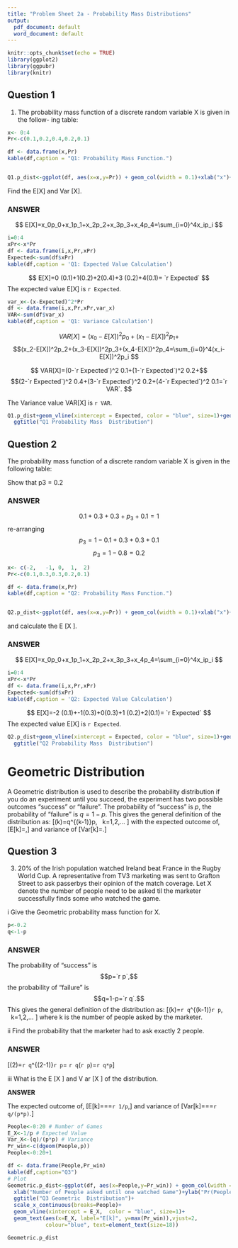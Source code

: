 ```yaml
---
title: "Problem Sheet 2a - Probability Mass Distributions"
output:
  pdf_document: default
  word_document: default
---
```


```r
knitr::opts_chunk$set(echo = TRUE)
library(ggplot2)
library(ggpubr)
library(knitr)
```

## Question 1
1.	The probability mass function of a discrete random variable X is given in the follow- ing table:



```r
x<- 0:4
Pr<-c(0.1,0.2,0.4,0.2,0.1)

df <- data.frame(x,Pr)
kable(df,caption = "Q1: Probability Mass Function.")


Q1.p_dist<-ggplot(df, aes(x=x,y=Pr)) + geom_col(width = 0.1)+xlab("x")+ylab("Pr(x)")+ylim(0,1)

```

Find the E[X] and Var [X].

### __ANSWER__

$$ E[X]=x_0p_0+x_1p_1+x_2p_2+x_3p_3+x_4p_4=\sum_{i=0}^4x_ip_i $$


```r
i=0:4
xPr<-x*Pr
df <- data.frame(i,x,Pr,xPr)
Expected<-sum(df$xPr)
kable(df,caption = 'Q1: Expected Value Calculation')
```

$$ E[X]=0 (0.1)+1(0.2)+2(0.4)+3 (0.2)+4(0.1)= `r  Expected` $$
The expected value E[X] is `r Expected`.
```r
var_x<-(x-Expected)^2*Pr
df <- data.frame(i,x,Pr,xPr,var_x)
VAR<-sum(df$var_x)
kable(df,caption = 'Q1: Variance Calculation')
```

$$ VAR[X]=(x_0-E[X])^2p_0+(x_1-E[X])^2p_1+$$
$$(x_2-E[X])^2p_2+(x_3-E[X])^2p_3+(x_4-E[X])^2p_4=\sum_{i=0}^4(x_i-E[X])^2p_i $$


$$ VAR[X]=(0-`r Expected`)^2 0.1+(1-`r Expected`)^2 0.2+$$
$$(2-`r Expected`)^2 0.4+(3-`r Expected`)^2 0.2+(4-`r Expected`)^2 0.1=`r VAR`. $$

The Variance value VAR[X] is `r VAR`.




```r

Q1.p_dist+geom_vline(xintercept = Expected, color = "blue", size=1)+geom_text(aes(x=Expected, label="E[k]", y=max(1)),vjust=2,     colour="blue",  text=element_text(size=18))+geom_vline(xintercept = Expected-VAR, color = "red", size=1)+geom_vline(xintercept = Expected+VAR, color = "red", size=1)+
  ggtitle("Q1 Probability Mass  Distribution")

```
\newpage 

## Question 2
The probability mass function of a discrete random variable X is given in the following table:


Show that p3 = 0.2 


### __ANSWER__


$$ 0.1+0.3+0.3+p_3+0.1=1$$
re-arranging
$$ p_3=1-0.1+0.3+0.3+0.1$$
$$ p_3=1-0.8=0.2$$


```r
x<- c(-2,	-1,	0,	1,	2)
Pr<-c(0.1,0.3,0.3,0.2,0.1)

df <- data.frame(x,Pr)
kable(df,caption = "Q2: Probability Mass Function.")


Q2.p_dist<-ggplot(df, aes(x=x,y=Pr)) + geom_col(width = 0.1)+xlab("x")+ylab("Pr(x)")+ylim(0,1)

```


and calculate the E [X ].

### __ANSWER__

$$ E[X]=x_0p_0+x_1p_1+x_2p_2+x_3p_3+x_4p_4=\sum_{i=0}^4x_ip_i $$


```r
i=0:4
xPr<-x*Pr
df <- data.frame(i,x,Pr,xPr)
Expected<-sum(df$xPr)
kable(df,caption = 'Q2: Expected Value Calculation')
```

$$ E[X]=-2 (0.1)+-1(0.3)+0(0.3)+1 (0.2)+2(0.1)= `r  Expected` $$
The expected value E[X] is `r Expected`.

```r
Q2.p_dist+geom_vline(xintercept = Expected, color = "blue", size=1)+geom_text(aes(x=Expected, label="E[k]", y=max(1)),vjust=2,     colour="blue",  text=element_text(size=18))+
  ggtitle("Q2 Probability Mass  Distribution")
```

\newpage 

# Geometric Distribution

A Geometric distribution is used to describe the probability distribution if you do an experiment until you succeed, the experiment has two possible outcomes "success" or "failure".
The probability of "success" is $p$, the probability of "failure" is $q=1-p$.
This gives the general definition of the distribution as:
\[\Pr(k)=q^{(k-1)}p, \ \ k=1,2,... \]
with the expected outcome of,
\[E[k]=\frac{1}{p},\] 
and variance of 
\[Var[k]=\frac{q}{p^2}.\]

## Question 3

3.	20% of the Irish population watched Ireland beat France in the Rugby World Cup. A representative from TV3 marketing was sent to Grafton Street to ask passerbys their opinion of the match coverage. Let X denote the number of people need to be asked til the marketer successfully finds some who watched the game.


i	Give the Geometric probability mass function for X.
```r
p<-0.2
q<-1-p

```


### __ANSWER__


The probability of "success" is $$p=`r p`,$$ the probability of "failure" is $$q=1-p=`r q`.$$
This gives the general definition of the distribution as:
\[\Pr(k)=`r q`^{(k-1)}`r p`, \ \ k=1,2,... \]
where k is the number of people asked by the marketer.





ii	Find the probability that the marketer had to ask exactly 2 people. 

### __ANSWER__

\[\Pr(2)=`r q`^{(2-1)}`r p`= `r q`(`r p`)=`r q*p`\]


iii What is the E [X ] and V ar [X ] of the distribution.

__ANSWER__

The expected outcome of,
\[E[k]=\frac{1}{p}=\frac{1}{`r p`}=`r 1/p`,\] 
and variance of 
\[Var[k]=\frac{q}{p^2}=\frac{`r q`}{`r p`^2}=`r q/(p*p)`.\]


```r
People<-0:20 # Number of Games
E_X<-1/p # Expected Value
Var_X<-(q)/(p*p) # Variance
Pr_win<-c(dgeom(People,p))
People<-0:20+1

df <- data.frame(People,Pr_win)
kable(df,caption="Q3")
# Plot
Geometric.p_dist<-ggplot(df, aes(x=People,y=Pr_win)) + geom_col(width = 0.1)+
  xlab("Number of People asked until one watched Game")+ylab("Pr(People until one watched)")+
  ggtitle("Q3 Geometric  Distribution")+
  scale_x_continuous(breaks=People)+ 
  geom_vline(xintercept = E_X,  color = "blue", size=1)+
  geom_text(aes(x=E_X, label="E[k]", y=max(Pr_win)),vjust=2, 
            colour="blue", text=element_text(size=18))

Geometric.p_dist

```
